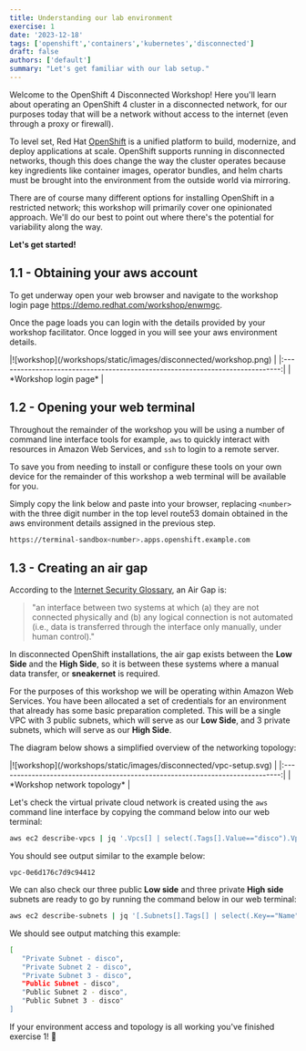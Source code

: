 ```yaml
---
title: Understanding our lab environment
exercise: 1
date: '2023-12-18'
tags: ['openshift','containers','kubernetes','disconnected']
draft: false
authors: ['default']
summary: "Let's get familiar with our lab setup."
---
```


Welcome to the OpenShift 4 Disconnected Workshop! Here you'll learn about operating an OpenShift 4 cluster in a disconnected network, for our purposes today that will be a network without access to the internet (even through a proxy or firewall). 

To level set, Red Hat [OpenShift](https://www.redhat.com/en/technologies/cloud-computing/openshift) is a unified platform to build, modernize, and deploy applications at scale. OpenShift supports running in disconnected networks, though this does change the way the cluster operates because key ingredients like container images, operator bundles, and helm charts must be brought into the environment from the outside world via mirroring.

There are of course many different options for installing OpenShift in a restricted network; this workshop will primarily cover one opinionated approach. We'll do our best to point out where there's the potential for variability along the way.

**Let's get started!**


## 1.1 - Obtaining your aws account

To get underway open your web browser and navigate to the workshop login page https://demo.redhat.com/workshop/enwmgc.

Once the page loads you can login with the details provided by your workshop facilitator. Once logged in you will see your aws environment details.

<Zoom>
|![workshop](/workshops/static/images/disconnected/workshop.png)                | 
|:-----------------------------------------------------------------------------:|
| *Workshop login page*                                                         |
</Zoom>


## 1.2 - Opening your web terminal

Throughout the remainder of the workshop you will be using a number of command line interface tools for example, `aws` to quickly interact with resources in Amazon Web Services, and `ssh` to login to a remote server.

To save you from needing to install or configure these tools on your own device for the remainder of this workshop a web terminal will be available for you.

Simply copy the link below and paste into your browser, replacing `<number>` with the three digit number in the top level route53 domain obtained in the aws environment details assigned in the previous step.

```bash
https://terminal-sandbox<number>.apps.openshift.example.com
```


## 1.3 - Creating an air gap

According to the [Internet Security Glossary](https://www.rfc-editor.org/rfc/rfc4949), an Air Gap is:

> "an interface between two systems at which (a) they are not connected physically and (b) any logical connection is not automated (i.e., data is transferred through the interface only manually, under human control)." 

In disconnected OpenShift installations, the air gap exists between the **Low Side** and the **High Side**, so it is between these systems where a manual data transfer, or **sneakernet** is required.

For the purposes of this workshop we will be operating within Amazon Web Services. You have been allocated a set of credentials for an environment that already has some basic preparation completed. This will be a single VPC with 3 public subnets, which will serve as our **Low Side**, and 3 private subnets, which will serve as our **High Side**.

The diagram below shows a simplified overview of the networking topology:

<Zoom>
|![workshop](/workshops/static/images/disconnected/vpc-setup.svg)               | 
|:-----------------------------------------------------------------------------:|
| *Workshop network topology*                                                   |
</Zoom>

Let's check the virtual private cloud network is created using the `aws` command line interface by copying the command below into our web terminal:

```bash
aws ec2 describe-vpcs | jq '.Vpcs[] | select(.Tags[].Value=="disco").VpcId' -r
```

You should see output similar to the example below:

```text
vpc-0e6d176c7d9c94412
```

We can also check our three public **Low side** and three private **High side** subnets are ready to go by running the command below in our web terminal:

```bash
aws ec2 describe-subnets | jq '[.Subnets[].Tags[] | select(.Key=="Name").Value] | sort'
```

We should see output matching this example:

```bash
[
   "Private Subnet - disco",
   "Private Subnet 2 - disco",
   "Private Subnet 3 - disco",
   "Public Subnet - disco",
   "Public Subnet 2 - disco",
   "Public Subnet 3 - disco"
]
```

If your environment access and topology is all working you've finished exercise 1! 🎉
